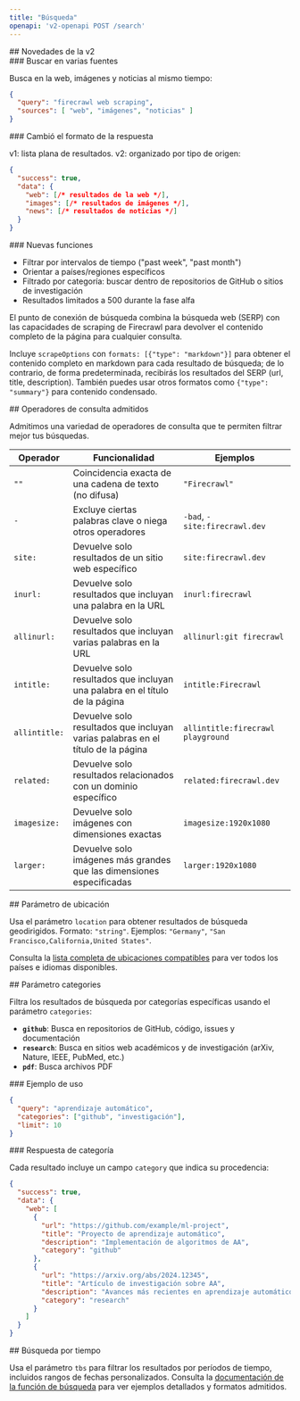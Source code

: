 ```yaml
---
title: "Búsqueda"
openapi: 'v2-openapi POST /search'
---
```


<div id="whats-new-in-v2">
  ## Novedades de la v2
</div>

<div id="search-multiple-sources">
  ### Buscar en varias fuentes
</div>

Busca en la web, imágenes y noticias al mismo tiempo:

```json
{
  "query": "firecrawl web scraping",
  "sources": [ "web", "imágenes", "noticias" ]
}
```


<div id="response-format-changed">
  ### Cambió el formato de la respuesta
</div>

v1: lista plana de resultados. v2: organizado por tipo de origen:

```json
{
  "success": true,
  "data": {
    "web": [/* resultados de la web */],
    "images": [/* resultados de imágenes */],
    "news": [/* resultados de noticias */]
  }
}
```


<div id="new-features">
  ### Nuevas funciones
</div>

- Filtrar por intervalos de tiempo ("past week", "past month")
- Orientar a países/regiones específicos
- Filtrado por categoría: buscar dentro de repositorios de GitHub o sitios de investigación
- Resultados limitados a 500 durante la fase alfa

El punto de conexión de búsqueda combina la búsqueda web (SERP) con las capacidades de scraping de Firecrawl para devolver el contenido completo de la página para cualquier consulta.

Incluye `scrapeOptions` con `formats: [{"type": "markdown"}]` para obtener el contenido completo en markdown para cada resultado de búsqueda; de lo contrario, de forma predeterminada, recibirás los resultados del SERP (url, title, description). También puedes usar otros formatos como `{"type": "summary"}` para contenido condensado.

<div id="supported-query-operators">
  ## Operadores de consulta admitidos
</div>

Admitimos una variedad de operadores de consulta que te permiten filtrar mejor tus búsquedas.

| Operador | Funcionalidad | Ejemplos |
---|-|-|
| `""` | Coincidencia exacta de una cadena de texto (no difusa) | `"Firecrawl"`
| `-` | Excluye ciertas palabras clave o niega otros operadores | `-bad`, `-site:firecrawl.dev`
| `site:` | Devuelve solo resultados de un sitio web específico | `site:firecrawl.dev`
| `inurl:` | Devuelve solo resultados que incluyan una palabra en la URL | `inurl:firecrawl`
| `allinurl:` | Devuelve solo resultados que incluyan varias palabras en la URL | `allinurl:git firecrawl`
| `intitle:` | Devuelve solo resultados que incluyan una palabra en el título de la página | `intitle:Firecrawl`
| `allintitle:` | Devuelve solo resultados que incluyan varias palabras en el título de la página | `allintitle:firecrawl playground`
| `related:` | Devuelve solo resultados relacionados con un dominio específico | `related:firecrawl.dev`
| `imagesize:` | Devuelve solo imágenes con dimensiones exactas | `imagesize:1920x1080`
| `larger:` | Devuelve solo imágenes más grandes que las dimensiones especificadas | `larger:1920x1080`

<div id="location-parameter">
  ## Parámetro de ubicación
</div>

Usa el parámetro `location` para obtener resultados de búsqueda geodirigidos. Formato: `"string"`. Ejemplos: `"Germany"`, `"San Francisco,California,United States"`.

Consulta la [lista completa de ubicaciones compatibles](https://firecrawl.dev/search_locations.json) para ver todos los países e idiomas disponibles.

<div id="categories-parameter">
  ## Parámetro categories
</div>

Filtra los resultados de búsqueda por categorías específicas usando el parámetro `categories`:

- **`github`**: Busca en repositorios de GitHub, código, issues y documentación
- **`research`**: Busca en sitios web académicos y de investigación (arXiv, Nature, IEEE, PubMed, etc.)
- **`pdf`**: Busca archivos PDF

<div id="example-usage">
  ### Ejemplo de uso
</div>

```json
{
  "query": "aprendizaje automático",
  "categories": ["github", "investigación"],
  "limit": 10
}
```


<div id="category-response">
  ### Respuesta de categoría
</div>

Cada resultado incluye un campo `category` que indica su procedencia:

```json
{
  "success": true,
  "data": {
    "web": [
      {
        "url": "https://github.com/example/ml-project",
        "title": "Proyecto de aprendizaje automático",
        "description": "Implementación de algoritmos de AA",
        "category": "github"
      },
      {
        "url": "https://arxiv.org/abs/2024.12345",
        "title": "Artículo de investigación sobre AA",
        "description": "Avances más recientes en aprendizaje automático",
        "category": "research"
      }
    ]
  }
}
```


<div id="time-based-search">
  ## Búsqueda por tiempo
</div>

Usa el parámetro `tbs` para filtrar los resultados por períodos de tiempo, incluidos rangos de fechas personalizados. Consulta la [documentación de la función de búsqueda](https://docs.firecrawl.dev/features/search#time-based-search) para ver ejemplos detallados y formatos admitidos.